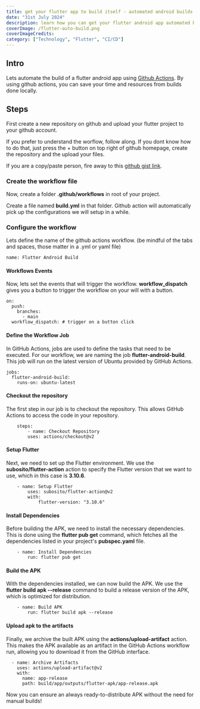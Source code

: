```yaml
---
title: get your flutter app to build itself - automated android builds
date: "31st July 2024"
description: learn how you can get your flutter android app automated builds using github actions
coverImage: /flutter-auto-build.png
coverImageCredits:
category: ["Technology", "Flutter", "CI/CD"]
---
```


## Intro

Lets automate the build of a flutter android app using [Github Actions](https://github.com/actions).
By using github actions, you can save your time and resources from builds done locally.

## Steps

First create a new repository on github and upload your flutter project to your github account.

If you prefer to understand the worflow, follow along.
If you dont know how to do that, just press the + button on top right of github homepage, create the repository and the upload your files.

If you are a copy/paste person, fire away to this [github gist link](https://gist.github.com/umarwaseeem/f8cd3762550e6dfd4f7aeb7057b9e643).

### Create the workflow file

Now, create a folder **.github/workflows** in root of your project.

Create a file named **build.yml** in that folder.
Github action will automatically pick up the configurations we will setup in a while.

### Configure the workflow

Lets define the name of the github actions workflow.
(be mindful of the tabs and spaces, those matter in a .yml or yaml file)

```
name: Flutter Android Build
```

#### Workflows Events

Now, lets set the events that will trigger the workflow.
**workflow_dispatch** gives you a button to trigger the workflow on your will with a button.

```
on:
  push:
    branches:
      - main
  workflow_dispatch: # trigger on a button click
```

#### Define the Workflow Job

In GitHub Actions, jobs are used to define the tasks that need to be executed. For our workflow, we are naming the job **flutter-android-build**. This job will run on the latest version of Ubuntu provided by GitHub Actions.

```
jobs:
  flutter-android-build:
    runs-on: ubuntu-latest
```

#### Checkout the repository

The first step in our job is to checkout the repository. This allows GitHub Actions to access the code in your repository.

```
    steps:
        - name: Checkout Repository
        uses: actions/checkout@v2
```

#### Setup Flutter

Next, we need to set up the Flutter environment. We use the **subosito/flutter-action** action to specify the Flutter version that we want to use, which in this case is **3.10.6**.

```
    - name: Setup Flutter
        uses: subosito/flutter-action@v2
        with:
            flutter-version: "3.10.6"
```

#### Install Dependencies

Before building the APK, we need to install the necessary dependencies. This is done using the **flutter pub get** command, which fetches all the dependencies listed in your project's **pubspec.yaml** file.

```
    - name: Install Dependencies
        run: flutter pub get
```

#### Build the APK

With the dependencies installed, we can now build the APK. We use the **flutter build apk --release** command to build a release version of the APK, which is optimized for distribution.

```
    - name: Build APK
        run: flutter build apk --release
```

#### Upload apk to the artifacts

Finally, we archive the built APK using the **actions/upload-artifact** action. This makes the APK available as an artifact in the GitHub Actions workflow run, allowing you to download it from the GitHub interface.

```
  - name: Archive Artifacts
    uses: actions/upload-artifact@v2
    with:
      name: app-release
      path: build/app/outputs/flutter-apk/app-release.apk
```

Now you can ensure an always ready-to-distribute APK without the need for manual builds!
